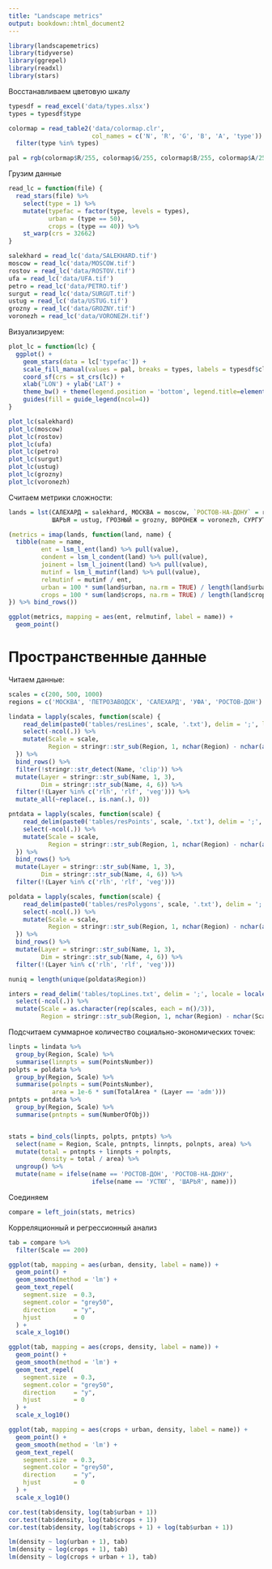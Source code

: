 ```yaml
---
title: "Landscape metrics"
output: bookdown::html_document2
---
```


```r
library(landscapemetrics)
library(tidyverse)
library(ggrepel)
library(readxl)
library(stars)
```

Восстанавливаем цветовую шкалу
```r
typesdf = read_excel('data/types.xlsx')
types = typesdf$type

colormap = read_table2('data/colormap.clr', 
                       col_names = c('N', 'R', 'G', 'B', 'A', 'type')) %>% 
  filter(type %in% types)

pal = rgb(colormap$R/255, colormap$G/255, colormap$B/255, colormap$A/255)

```

Грузим данные
```r
read_lc = function(file) {
  read_stars(file) %>% 
    select(type = 1) %>%
    mutate(typefac = factor(type, levels = types),
           urban = (type == 50),
           crops = (type == 40)) %>% 
    st_warp(crs = 32662)
}

salekhard = read_lc('data/SALEKHARD.tif')
moscow = read_lc('data/MOSCOW.tif')
rostov = read_lc('data/ROSTOV.tif')
ufa = read_lc('data/UFA.tif')
petro = read_lc('data/PETRO.tif')
surgut = read_lc('data/SURGUT.tif')
ustug = read_lc('data/USTUG.tif')
grozny = read_lc('data/GROZNY.tif')
voronezh = read_lc('data/VORONEZH.tif')
```

Визуализируем:
```r
plot_lc = function(lc) {
  ggplot() +
    geom_stars(data = lc['typefac']) +
    scale_fill_manual(values = pal, breaks = types, labels = typesdf$class, drop = FALSE) +
    coord_sf(crs = st_crs(lc)) +
    xlab('LON') + ylab('LAT') +
    theme_bw() + theme(legend.position = 'bottom', legend.title=element_blank()) +
    guides(fill = guide_legend(ncol=4))
}

plot_lc(salekhard)
plot_lc(moscow)
plot_lc(rostov)
plot_lc(ufa)
plot_lc(petro)
plot_lc(surgut)
plot_lc(ustug)
plot_lc(grozny)
plot_lc(voronezh)
```

Считаем метрики сложности:
```r
lands = lst(САЛЕХАРД = salekhard, МОСКВА = moscow, `РОСТОВ-НА-ДОНУ` = rostov, УФА = ufa, ПЕТРОЗАВОДСК = petro,
            ШАРЬЯ = ustug, ГРОЗНЫЙ = grozny, ВОРОНЕЖ = voronezh, СУРГУТ = surgut)

(metrics = imap(lands, function(land, name) {
  tibble(name = name,
         ent = lsm_l_ent(land) %>% pull(value),
         condent = lsm_l_condent(land) %>% pull(value),
         joinent = lsm_l_joinent(land) %>% pull(value),
         mutinf = lsm_l_mutinf(land) %>% pull(value),
         relmutinf = mutinf / ent,
         urban = 100 * sum(land$urban, na.rm = TRUE) / length(land$urban),
         crops = 100 * sum(land$crops, na.rm = TRUE) / length(land$crops))
}) %>% bind_rows())
```

```r
ggplot(metrics, mapping = aes(ent, relmutinf, label = name)) +
  geom_point()
```

# Пространственные данные

Читаем данные:
```r
scales = c(200, 500, 1000)
regions = c('МОСКВА', 'ПЕТРОЗАВОДСК', 'САЛЕХАРД', 'УФА', 'РОСТОВ-ДОН')

lindata = lapply(scales, function(scale) { 
    read_delim(paste0('tables/resLines', scale, '.txt'), delim = ';', locale = locale(decimal_mark = ".")) %>% 
    select(-ncol(.)) %>% 
    mutate(Scale = scale,
           Region = stringr::str_sub(Region, 1, nchar(Region) - nchar(as.character(Scale))))
  }) %>% 
  bind_rows() %>% 
  filter(!stringr::str_detect(Name, 'clip')) %>% 
  mutate(Layer = stringr::str_sub(Name, 1, 3),
         Dim = stringr::str_sub(Name, 4, 6)) %>% 
  filter(!(Layer %in% c('rlh', 'rlf', 'veg'))) %>% 
  mutate_all(~replace(., is.nan(.), 0))

pntdata = lapply(scales, function(scale) { 
    read_delim(paste0('tables/resPoints', scale, '.txt'), delim = ';', locale = locale(decimal_mark = ".")) %>% 
    select(-ncol(.)) %>% 
    mutate(Scale = scale,
           Region = stringr::str_sub(Region, 1, nchar(Region) - nchar(as.character(Scale))))
  }) %>% 
  bind_rows() %>% 
  mutate(Layer = stringr::str_sub(Name, 1, 3),
         Dim = stringr::str_sub(Name, 4, 6)) %>% 
  filter(!(Layer %in% c('rlh', 'rlf', 'veg')))

poldata = lapply(scales, function(scale) { 
    read_delim(paste0('tables/resPolygons', scale, '.txt'), delim = ';', locale = locale(decimal_mark = ".")) %>% 
    select(-ncol(.)) %>% 
    mutate(Scale = scale,
           Region = stringr::str_sub(Region, 1, nchar(Region) - nchar(as.character(Scale))))
  }) %>% 
  bind_rows() %>% 
  mutate(Layer = stringr::str_sub(Name, 1, 3),
         Dim = stringr::str_sub(Name, 4, 6)) %>% 
  filter(!(Layer %in% c('rlh', 'rlf', 'veg')))

nuniq = length(unique(poldata$Region))

inters = read_delim('tables/topLines.txt', delim = ';', locale = locale(decimal_mark = ".")) %>% 
  select(-ncol(.)) %>% 
  mutate(Scale = as.character(rep(scales, each = n()/3)),
         Region = stringr::str_sub(Region, 1, nchar(Region) - nchar(Scale)))
```

Подсчитаем суммарное количество социально-экономических точек:
```r
linpts = lindata %>% 
  group_by(Region, Scale) %>% 
  summarise(linnpts = sum(PointsNumber))
polpts = poldata %>% 
  group_by(Region, Scale) %>% 
  summarise(polnpts = sum(PointsNumber),
            area = 1e-6 * sum(TotalArea * (Layer == 'adm')))
pntpts = pntdata %>% 
  group_by(Region, Scale) %>% 
  summarise(pntnpts = sum(NumberOfObj))


stats = bind_cols(linpts, polpts, pntpts) %>% 
  select(name = Region, Scale, pntnpts, linnpts, polnpts, area) %>% 
  mutate(total = pntnpts + linnpts + polnpts,
         density = total / area) %>% 
  ungroup() %>% 
  mutate(name = ifelse(name == 'РОСТОВ-ДОН', 'РОСТОВ-НА-ДОНУ',
                       ifelse(name == 'УСТЮГ', 'ШАРЬЯ', name)))
```

Соединяем
```r
compare = left_join(stats, metrics)
```

Корреляционный и регрессионный анализ

```r
tab = compare %>% 
  filter(Scale == 200) 

ggplot(tab, mapping = aes(urban, density, label = name)) +
  geom_point() +
  geom_smooth(method = 'lm') +
  geom_text_repel(
    segment.size  = 0.3,
    segment.color = "grey50",
    direction     = "y",
    hjust         = 0
  ) +
  scale_x_log10()

ggplot(tab, mapping = aes(crops, density, label = name)) +
  geom_point() +
  geom_smooth(method = 'lm') +
  geom_text_repel(
    segment.size  = 0.3,
    segment.color = "grey50",
    direction     = "y",
    hjust         = 0
  ) +
  scale_x_log10()

ggplot(tab, mapping = aes(crops + urban, density, label = name)) +
  geom_point() +
  geom_smooth(method = 'lm') +
  geom_text_repel(
    segment.size  = 0.3,
    segment.color = "grey50",
    direction     = "y",
    hjust         = 0
  ) +
  scale_x_log10()

cor.test(tab$density, log(tab$urban + 1))
cor.test(tab$density, log(tab$crops + 1))
cor.test(tab$density, log(tab$crops + 1) + log(tab$urban + 1))

lm(density ~ log(urban + 1), tab)
lm(density ~ log(crops + 1), tab)
lm(density ~ log(crops + urban + 1), tab)
```








